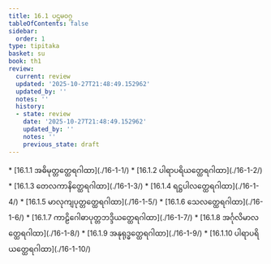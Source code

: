 ```yaml
---
title: 16.1 ပဌမဝဂ္ဂ
tableOfContents: false
sidebar:
  order: 1
type: tipitaka
basket: su
book: th1
review:
  current: review
  updated: '2025-10-27T21:48:49.152962'
  updated_by: ''
  notes: ''
  history:
  - state: review
    date: '2025-10-27T21:48:49.152962'
    updated_by: ''
    notes: ''
    previous_state: draft
---
```



<ReviewStatus review={frontmatter.review} showDetails={true} />

<HypothesisAnnotation frontmatter={frontmatter} />

<DynamicBreadcrumb />



<TableOfContents book="th1" section="16.1">
* [16.1.1 အဓိမုတ္တတ္ထေရဂါထာ](./16-1-1/)
* [16.1.2 ပါရာပရိယတ္ထေရဂါထာ](./16-1-2/)
* [16.1.3 တေလကာနိတ္ထေရဂါထာ](./16-1-3/)
* [16.1.4 ရဋ္ဌပါလတ္ထေရဂါထာ](./16-1-4/)
* [16.1.5 မာလုကျပုတ္တတ္ထေရဂါထာ](./16-1-5/)
* [16.1.6 သေလတ္ထေရဂါထာ](./16-1-6/)
* [16.1.7 ကာဠိဂေါဓာပုတ္တဘဒ္ဒိယတ္ထေရဂါထာ](./16-1-7/)
* [16.1.8 အင်္ဂုလိမာလတ္ထေရဂါထာ](./16-1-8/)
* [16.1.9 အနုရုဒ္ဓတ္ထေရဂါထာ](./16-1-9/)
* [16.1.10 ပါရာပရိယတ္ထေရဂါထာ](./16-1-10/)
</TableOfContents>